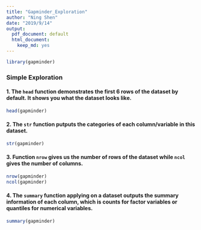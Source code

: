 ```yaml
---
title: "Gapminder_Exploration"
author: "Ning Shen"
date: "2019/9/14"
output:
  pdf_document: default
  html_document:
    keep_md: yes
---
```


```r
library(gapminder)
```

### Simple Exploration

#### 1. The `head` function demonstrates the first 6 rows of the dataset by default. It shows you what the dataset looks like.

```r
head(gapminder)
```

#### 2. The `str` function putputs the categories of each column/variable in this dataset.

```r
str(gapminder)
```

#### 3. Function `nrow` gives us the number of rows of the dataset while `ncol` gives the number of columns.

```r
nrow(gapminder)
ncol(gapminder)
```

#### 4. The `summary` function applying on a dataset outputs the summary information of each column, which is counts for factor variables or quantiles for numerical variables.

```r
summary(gapminder)
```

